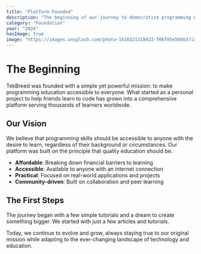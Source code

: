 ```yaml
---
title: "Platform Founded"
description: "The beginning of our journey to democratize programming education"
category: "Foundation"
year: "2024"
hasImage: true
image: "https://images.unsplash.com/photo-1516321318423-f06f85e504b3?ixlib=rb-4.0.3&auto=format&fit=crop&w=1000&q=80"
---
```


# The Beginning

TekBreed was founded with a simple yet powerful mission: to make programming education accessible to everyone. What started as a personal project to help friends learn to code has grown into a comprehensive platform serving thousands of learners worldwide.

## Our Vision

We believe that programming skills should be accessible to anyone with the desire to learn, regardless of their background or circumstances. Our platform was built on the principle that quality education should be:

- **Affordable**: Breaking down financial barriers to learning
- **Accessible**: Available to anyone with an internet connection
- **Practical**: Focused on real-world applications and projects
- **Community-driven**: Built on collaboration and peer learning

## The First Steps

The journey began with a few simple tutorials and a dream to create something bigger. We started with just a few articles and tutorials.

Today, we continue to evolve and grow, always staying true to our original mission while adapting to the ever-changing landscape of technology and education.
